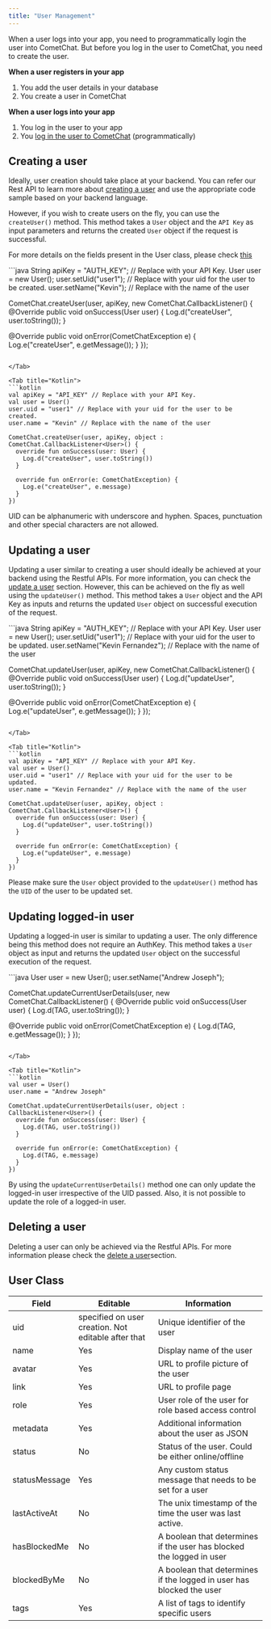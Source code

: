 ```yaml
---
title: "User Management"
---
```




When a user logs into your app, you need to programmatically login the user into CometChat. But before you log in the user to CometChat, you need to create the user.

**When a user registers in your app**

1. You add the user details in your database
2. You create a user in CometChat

**When a user logs into your app**

1. You log in the user to your app
2. You [log in the user to CometChat](/sdk/android/3.0/authentication) (programmatically)

## Creating a user

Ideally, user creation should take place at your backend. You can refer our Rest API to learn more about [creating a user](https://api-explorer.cometchat.com/reference/creates-user) and use the appropriate code sample based on your backend language.

However, if you wish to create users on the fly, you can use the `createUser()` method. This method takes a `User` object and the `API Key` as input parameters and returns the created `User` object if the request is successful.

For more details on the fields present in the User class, please check [this](/sdk/android/3.0/users-user-management#user-class)

<Tabs>
<Tab title="Java">
```java
String apiKey = "AUTH_KEY"; // Replace with your API Key.
User user = new User();
user.setUid("user1"); // Replace with your uid for the user to be created.
user.setName("Kevin"); // Replace with the name of the user

CometChat.createUser(user, apiKey, new CometChat.CallbackListener<User>() {
  @Override
  public void onSuccess(User user) {
    Log.d("createUser", user.toString());
  }

  @Override
  public void onError(CometChatException e) {
    Log.e("createUser", e.getMessage());
  }
});
```

</Tab>

<Tab title="Kotlin">
```kotlin
val apiKey = "API_KEY" // Replace with your API Key.
val user = User()
user.uid = "user1" // Replace with your uid for the user to be created.
user.name = "Kevin" // Replace with the name of the user

CometChat.createUser(user, apiKey, object : CometChat.CallbackListener<User>() {
  override fun onSuccess(user: User) {
    Log.d("createUser", user.toString())
  }

  override fun onError(e: CometChatException) {
    Log.e("createUser", e.message)
  }
})
```

</Tab>

</Tabs>

<Warning>

UID can be alphanumeric with underscore and hyphen. Spaces, punctuation and other special characters are not allowed.

</Warning>

## Updating a user

Updating a user similar to creating a user should ideally be achieved at your backend using the Restful APIs. For more information, you can check the [update a user](https://api-explorer.cometchat.com/reference/update-user) section. However, this can be achieved on the fly as well using the `updateUser()` method. This method takes a `User` object and the API Key as inputs and returns the updated `User` object on successful execution of the request.

<Tabs>
<Tab title="Java">
```java
String apiKey = "AUTH_KEY"; // Replace with your API Key.
User user = new User();
user.setUid("user1"); // Replace with your uid for the user to be updated.
user.setName("Kevin Fernandez"); // Replace with the name of the user

CometChat.updateUser(user, apiKey, new CometChat.CallbackListener<User>() {
  @Override
  public void onSuccess(User user) {
    Log.d("updateUser", user.toString());
  }

  @Override
  public void onError(CometChatException e) {
    Log.e("updateUser", e.getMessage());
  }
});
```

</Tab>

<Tab title="Kotlin">
```kotlin
val apiKey = "API_KEY" // Replace with your API Key.
val user = User()
user.uid = "user1" // Replace with your uid for the user to be updated.
user.name = "Kevin Fernandez" // Replace with the name of the user

CometChat.updateUser(user, apiKey, object : CometChat.CallbackListener<User>() {
  override fun onSuccess(user: User) {
    Log.d("updateUser", user.toString())
  }

  override fun onError(e: CometChatException) {
    Log.e("updateUser", e.message)
  }
})
```

</Tab>

</Tabs>

Please make sure the `User` object provided to the `updateUser()` method has the `UID` of the user to be updated set.

## Updating logged-in user

Updating a logged-in user is similar to updating a user. The only difference being this method does not require an AuthKey. This method takes a `User` object as input and returns the updated `User` object on the successful execution of the request.

<Tabs>
<Tab title="Java">
```java
User user = new User();
user.setName("Andrew Joseph"); 

CometChat.updateCurrentUserDetails(user, new CometChat.CallbackListener<User>() {
  @Override
  public void onSuccess(User user) {
    Log.d(TAG, user.toString());
  }

  @Override
  public void onError(CometChatException e) {
    Log.d(TAG, e.getMessage());
  }
});
```

</Tab>

<Tab title="Kotlin">
```kotlin
val user = User()
user.name = "Andrew Joseph"

CometChat.updateCurrentUserDetails(user, object : CallbackListener<User>() {
  override fun onSuccess(user: User) {
    Log.d(TAG, user.toString())
  }

  override fun onError(e: CometChatException) {
    Log.d(TAG, e.message)
  }
})
```

</Tab>

</Tabs>

By using the `updateCurrentUserDetails()` method one can only update the logged-in user irrespective of the UID passed. Also, it is not possible to update the role of a logged-in user.

## Deleting a user

Deleting a user can only be achieved via the Restful APIs. For more information please check the [delete a user](https://api-explorer.cometchat.com/reference/delete-user)section.

## User Class

| Field         | Editable                                            | Information                                                          |
| ------------- | --------------------------------------------------- | -------------------------------------------------------------------- |
| uid           | specified on user creation. Not editable after that | Unique identifier of the user                                        |
| name          | Yes                                                 | Display name of the user                                             |
| avatar        | Yes                                                 | URL to profile picture of the user                                   |
| link          | Yes                                                 | URL to profile page                                                  |
| role          | Yes                                                 | User role of the user for role based access control                  |
| metadata      | Yes                                                 | Additional information about the user as JSON                        |
| status        | No                                                  | Status of the user. Could be either online/offline                   |
| statusMessage | Yes                                                 | Any custom status message that needs to be set for a user            |
| lastActiveAt  | No                                                  | The unix timestamp of the time the user was last active.             |
| hasBlockedMe  | No                                                  | A boolean that determines if the user has blocked the logged in user |
| blockedByMe   | No                                                  | A boolean that determines if the logged in user has blocked the user |
| tags          | Yes                                                 | A list of tags to identify specific users                            |
